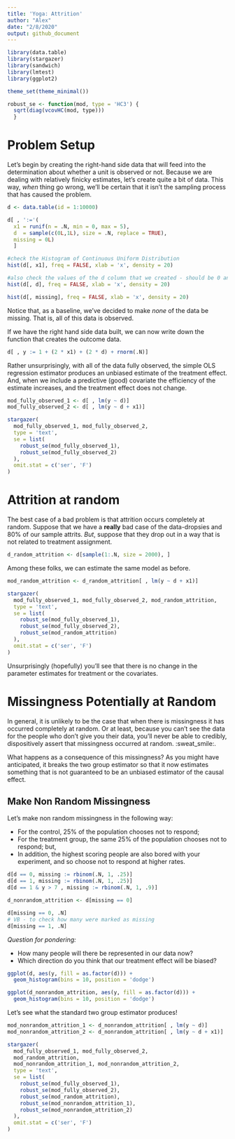 ```yaml
---
title: 'Yoga: Attrition'
author: "Alex"
date: "2/8/2020"
output: github_document
---
```


```r
library(data.table)
library(stargazer)
library(sandwich)
library(lmtest)
library(ggplot2)

theme_set(theme_minimal())

robust_se <- function(mod, type = 'HC3') { 
  sqrt(diag(vcovHC(mod, type)))
  }
```

# Problem Setup 

Let's begin by creating the right-hand side data that will feed into the determination about whether a unit is observed or not. Because we are dealing with relatively finicky estimates, let's create quite a bit of data. This way, *when* thing go wrong, we'll be certain that it isn't the sampling process that has caused the problem. 

```r
d <- data.table(id = 1:10000)

d[ , ':='(
  x1 = runif(n = .N, min = 0, max = 5),
  d  = sample(c(0L,1L), size = .N, replace = TRUE),
  missing = 0L)
  ]
```


```r
#check the Histogram of Continuous Uniform Distribution
hist(d[, x1], freq = FALSE, xlab = 'x', density = 20)

#also check the values of the d column that we created - should be 0 and 1
hist(d[, d], freq = FALSE, xlab = 'x', density = 20)

hist(d[, missing], freq = FALSE, xlab = 'x', density = 20)
```


Notice that, as a baseline, we've decided to make *none* of the data be missing. That is, all of this data is observed. 

If we have the right hand side data built, we can now write down the function that creates the outcome data. 

```r
d[ , y := 1 + (2 * x1) + (2 * d) + rnorm(.N)]
```

Rather unsurprisingly, with all of the data fully observed, the simple OLS regression estimator produces an unbiased estimate of the treatment effect. And, when we include a predictive (good) covariate the efficiency of the estimate increases, and the treatment effect does not change. 

```r
mod_fully_observed_1 <- d[ , lm(y ~ d)]
mod_fully_observed_2 <- d[ , lm(y ~ d + x1)]

stargazer(
  mod_fully_observed_1, mod_fully_observed_2, 
  type = 'text', 
  se = list(
    robust_se(mod_fully_observed_1), 
    robust_se(mod_fully_observed_2)
  ), 
  omit.stat = c('ser', 'F')
)
```

# Attrition at random 

The best case of a bad problem is that attrition occurs completely at random. Suppose that we have a **really** bad case of the data-dropsies and 80% of our sample attrits. *But*, suppose that they drop out in a way that is not related to treatment assignment. 

```r
d_random_attrition <- d[sample(1:.N, size = 2000), ]
```

Among these folks, we can estimate the same model as before. 

```r
mod_random_attrition <- d_random_attrition[ , lm(y ~ d + x1)]

stargazer(
  mod_fully_observed_1, mod_fully_observed_2, mod_random_attrition,
  type = 'text', 
  se = list(
    robust_se(mod_fully_observed_1), 
    robust_se(mod_fully_observed_2), 
    robust_se(mod_random_attrition)
  ), 
  omit.stat = c('ser', 'F')
)
```

Unsurprisingly (hopefully) you'll see that there is no change in the parameter estimates for treatment or the covariates. 

# Missingness Potentially at Random 

In general, it is unlikely to be the case that when there is missingness it has occurred completely at random. Or at least, because you can't see the data for the people who don't give you their data, you'll never be able to credibly, dispositively assert that missingness occurred at random. :sweat_smile:. 

What happens as a consequence of this missingness? As you might have anticipated, it breaks the two group estimator so that it now estimates something that is not guaranteed to be an unbiased estimator of the causal effect. 

## Make Non Random Missingness 

Let's make non random missingness in the following way: 

- For the control, 25% of the population chooses not to respond; 
- For the treatment group, the same 25% of the population chooses not to respond; but, 
- In addition, the highest scoring people are also bored with your experiment, and so choose not to respond at higher rates. 

```r
d[d == 0, missing := rbinom(.N, 1, .25)]
d[d == 1, missing := rbinom(.N, 1, .25)]
d[d == 1 & y > 7 , missing := rbinom(.N, 1, .9)]

d_nonrandom_attrition <- d[missing == 0]

d[missing == 0, .N]
# VB - to check how many were marked as missing
d[missing == 1, .N] 

```

*Question for pondering:* 

- How many people will there be represented in our data now? 
- Which direction do you think that our treatment effect will be biased? 

```r
ggplot(d, aes(y, fill = as.factor(d))) + 
  geom_histogram(bins = 10, position = 'dodge')

ggplot(d_nonrandom_attrition, aes(y, fill = as.factor(d))) + 
  geom_histogram(bins = 10, position = 'dodge')
```

Let's see what the standard two group estimator produces! 

```r
mod_nonrandom_attrition_1 <- d_nonrandom_attrition[ , lm(y ~ d)]
mod_nonrandom_attrition_2 <- d_nonrandom_attrition[ , lm(y ~ d + x1)]
```

```r
stargazer(
  mod_fully_observed_1, mod_fully_observed_2, 
  mod_random_attrition, 
  mod_nonrandom_attrition_1, mod_nonrandom_attrition_2,
  type = 'text', 
  se = list(
    robust_se(mod_fully_observed_1), 
    robust_se(mod_fully_observed_2), 
    robust_se(mod_random_attrition), 
    robust_se(mod_nonrandom_attrition_1), 
    robust_se(mod_nonrandom_attrition_2)
  ), 
  omit.stat = c('ser', 'F')
)
```
